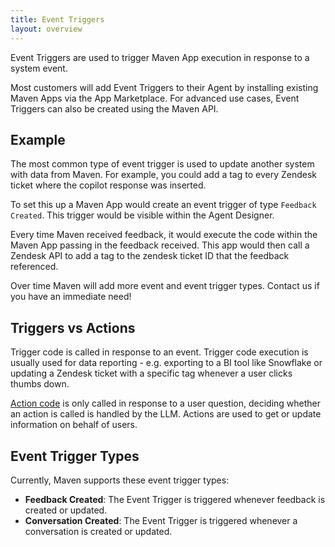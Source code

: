 ```yaml
---
title: Event Triggers
layout: overview
---
```


Event Triggers are used to trigger Maven App execution in response to a system event.

Most customers will add Event Triggers to their Agent by installing existing Maven Apps via the
App Marketplace. For advanced use cases, Event Triggers can also be created using the Maven API.

## Example

The most common type of event trigger is used to update another system with data from Maven. For example, you could add a tag to every Zendesk ticket where the copilot response was inserted. 

To set this up a Maven App would create an event trigger of type `Feedback Created`. This trigger would be visible within the Agent Designer. 

Every time Maven received feedback, it would execute the code within the Maven App passing in the feedback received. This app would then call a Zendesk API to add a tag to the zendesk ticket ID that the feedback referenced.

Over time Maven will add more event and event trigger types. Contact us if you have an immediate need!

## Triggers vs Actions

Trigger code is called in response to an event. Trigger code execution is usually used for data reporting - e.g. exporting to a BI tool like Snowflake or updating a Zendesk ticket with a specific tag whenever a user clicks thumbs down.

[Action code](/help-center/training-maven/actions) is only called in response to a user question, deciding whether an action is called is handled by the LLM. Actions are used to get or update information on behalf of users.

## Event Trigger Types

Currently, Maven supports these event trigger types:

- **Feedback Created**: The Event Trigger is triggered whenever feedback is created or updated.
- **Conversation Created**: The Event Trigger is triggered whenever a conversation is created or updated.
